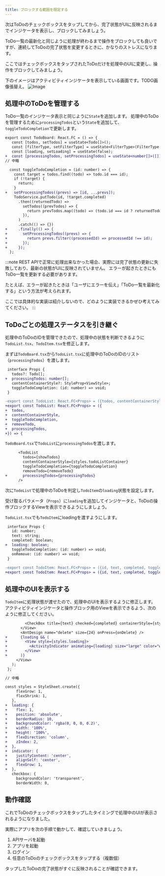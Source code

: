 ```yaml
---
title: ブロックする範囲を限定する
---
```


次はToDoのチェックボックスをタップしてから、完了状態がUIに反映されるまでインジケータを表示し、ブロックしてみましょう。

ToDo一覧の最新化と同じように処理が終わるまで操作をブロックしても良いですが、連続してToDoの完了状態を変更するときに、かなりのストレスになります。

ここではチェックボックスをタップされたToDoだけを処理中のUIに変更し、操作をブロックしてみましょう。

下のイメージはアクティビティインジケータを表示している画面です。TODO画像張替え。
![Image](./indicator.png)

## 処理中のToDoを管理する

ToDo一覧のインジケータ表示と同じように`State`を追加します。
処理中のToDoを管理するために`processingTodos`という`State`を追加して、`toggleTodoCompletion`で更新します。

```diff typescript title="/src/screens/todo/TodoBoard.tsx"
export const TodoBoard: React.FC = () => {
   const [todos, setTodos] = useState<Todo[]>();
   const [filterType, setFilterType] = useState<FilterType>(FilterType.ALL);
   const [loading, setLoading] = useState(false);
+  const [processingTodos, setProcessingTodos] = useState<number[]>([]);
// 中略

  const toggleTodoCompletion = (id: number) => {
    const target = todos.find((todo) => todo.id === id);
    if (!target) {
      return;
    }
+   setProcessingTodos((prevs) => [id, ...prevs]);
    TodoService.putTodo(id, !target.completed)
      .then((returnedTodo) =>
        setTodos((prevTodos) => {
          return prevTodos.map((todo) => (todo.id === id ? returnedTodo : todo));
        }),
      )
      .catch(() => {})
+     .finally(() => {
+       setProcessingTodos((prevs) => {
+         return prevs.filter((processedId) => processedId !== id);
+       });
+     });
  };

```

:::note
REST APIで正常に処理出来なかった場合、実際には完了状態の更新に失敗しており、最新の状態がUIに反映されていません。
エラーが起きたときにもToDo一覧を更新する必要があります。

たとえば、エラーが起きたときは「ユーザにエラーを伝え」「ToDo一覧を最新化する」という方法が考えられます。

ここでは具体的な実装は紹介しないので、どのように実装できるかぜひ考えてみてください。
:::

## ToDoごとの処理ステータスを引き継ぐ

処理中のToDoのIDを管理できたので、処理中の状態を判断できるように`TodoList.tsx`、`TodoItem.tsx`を修正します。

まずは`TodoBoard.tsx`から`TodoList.tsx`に処理中のToDoのIDのリスト（`processingTodos`）を渡します。

```diff typescritp title="/src/components/parts/todo/TodoList.tsx"
 interface Props {
   todos?: Todo[];
+  processingTodos: number[];
   contentContainerStyle?: StyleProp<ViewStyle>;
   toggleTodoCompletion: (id: number) => void;
 }

-export const TodoList: React.FC<Props> = ({todos, contentContainerStyle, toggleTodoCompletion, removeTodo}) => {
+export const TodoList: React.FC<Props> = ({
+  todos,
+  contentContainerStyle,
+  toggleTodoCompletion,
+  removeTodo,
+  processingTodos,
+}) => {

```

`TodoBoard.tsx`で`TodoList`に`processingTodos`を渡します。

```diff typescript title="/src/screens/todo/TodoBoard.tsx"
      <TodoList
        todos={showTodos}
        contentContainerStyle={styles.todoListContainer}
        toggleTodoCompletion={toggleTodoCompletion}
        removeTodo={removeTodo}
+       processingTodos={processingTodos}
      />
```

次に`TodoList`で処理中のToDoを判定し`TodoItem`の`loading`状態を設定します。

受け取るパラメータ（`Props`）に`loading`を追加してインジケータと、ToDoの操作ブロックするViewを表示できるようにしましょう。

`TodoList.tsx`でも`TodoItem`にloadingを渡すようにします。

```diff typescript title="/src/components/parts/todo/TodoItem.tsx "
 interface Props {
   id: number;
   text: string;
   completed: boolean;
+  loading: boolean;
   toggleTodoCompletion: (id: number) => void;
   onRemove: (id: number) => void;
 }
 
-export const TodoItem: React.FC<Props> = ({id, text, completed, toggleTodoCompletion, onRemove}) => {
+export const TodoItem: React.FC<Props> = ({id, text, completed, toggleTodoCompletion, onRemove, loading}) => {
```

## 処理中のUIを表示する

`TodoItem`に処理状態が渡せたので、処理中のUIを表示するように修正します。
アクティビティインジケータと操作ブロック用のViewを表示できるよう、次のように修正してください。

```diff typescript title="/src/components/parts/todo/TodoItem.tsx"
         <CheckBox title={text} checked={completed} containerStyle={styles.checkbox} onPress={onToggle} />
       </View>
       <AntDesign name="delete" size={24} onPress={onDelete} />
+      {loading && (
+        <View style={styles.loading}>
+          <ActivityIndicator animating={loading} size="large" color="white" style={styles.indicator} />
+        </View>
+      )}
     </View>
   );
 };

// 中略

const styles = StyleSheet.create({
     flexGrow: 1,
     flexShrink: 1,
   },
+  loading: {
+    flex: 1,
+    position: 'absolute',
+    borderRadius: 10,
+    backgroundColor: 'rgba(0, 0, 0, 0.2)',
+    width: '100%',
+    height: '100%',
+    flexDirection: 'column',
+    zIndex: 2,
+  },
+  indicator: {
+    justifyContent: 'center',
+    alignSelf: 'center',
+    flexGrow: 1,
+  },
   checkbox: {
     backgroundColor: 'transparent',
     borderWidth: 0,
```

## 動作確認

これでToDoのチェックボックスをタップしたタイミングで処理中のUIが表示されるようになりました。

実際にアプリを次の手順で動かして、確認していきましょう。

1. APIサーバを起動
2. アプリを起動
3. ログイン
4. 任意のToDoのチェックボックスをタップする（複数個）

タップしたToDoの完了状態がすぐに反映されることが確認できます。
